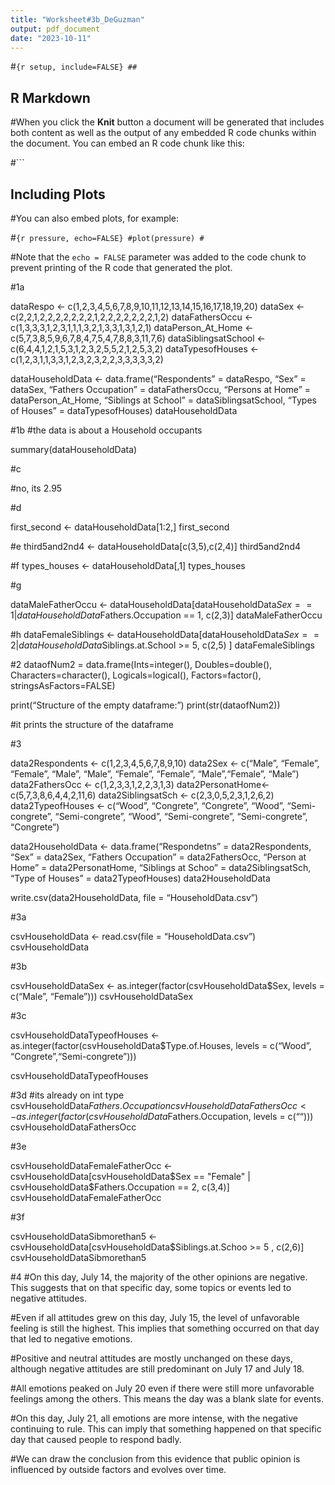 ```yaml
---
title: "Worksheet#3b_DeGuzman"
output: pdf_document
date: "2023-10-11"
---
```


#```{r setup, include=FALSE}
##```

## R Markdown

#When you click the **Knit** button a document will be generated that includes both content as well as the output of any embedded R code chunks within the document. You can embed an R code chunk like this:

#```

## Including Plots

#You can also embed plots, for example:

#```{r pressure, echo=FALSE}
#plot(pressure)
#```

#Note that the `echo = FALSE` parameter was added to the code chunk to prevent printing of the R code that generated the plot.


#1a

dataRespo <- c(1,2,3,4,5,6,7,8,9,10,11,12,13,14,15,16,17,18,19,20)
dataSex <- c(2,2,1,2,2,2,2,2,2,2,1,2,2,2,2,2,2,2,1,2)
dataFathersOccu <- c(1,3,3,3,1,2,3,1,1,1,3,2,1,3,3,1,3,1,2,1)
dataPerson_At_Home <- c(5,7,3,8,5,9,6,7,8,4,7,5,4,7,8,8,3,11,7,6)
dataSiblingsatSchool <- c(6,4,4,1,2,1,5,3,1,2,3,2,5,5,2,1,2,5,3,2)
dataTypesofHouses <- c(1,2,3,1,1,3,3,1,2,3,2,3,2,2,3,3,3,3,3,2)

dataHouseholdData <- data.frame("Respondents" = dataRespo,
                              "Sex" = dataSex,
                              "Fathers Occupation" = dataFathersOccu,
                              "Persons at Home" = dataPerson_At_Home,
                              "Siblings at School" = dataSiblingsatSchool,
                              "Types of Houses" = dataTypesofHouses)
dataHouseholdData

#1b
#the data is about a Household occupants

summary(dataHouseholdData)

#c

#no, its 2.95

#d

first_second <- dataHouseholdData[1:2,]
first_second

#e
third5and2nd4 <- dataHouseholdData[c(3,5),c(2,4)]
third5and2nd4

#f
types_houses <- dataHouseholdData[,1]
types_houses

#g

dataMaleFatherOccu <- dataHouseholdData[dataHouseholdData$Sex == 1 | dataHouseholdData$Fathers.Occupation == 1, c(2,3)]
dataMaleFatherOccu

#h
dataFemaleSiblings <- dataHouseholdData[dataHouseholdData$Sex == 2 | dataHouseholdData$Siblings.at.School >= 5, c(2,5) ]
dataFemaleSiblings

#2
dataofNum2 = data.frame(Ints=integer(),
                      Doubles=double(),
                      Characters=character(),
                      Logicals=logical(),
                      Factors=factor(),
                      stringsAsFactors=FALSE)

print("Structure of the empty dataframe:")
print(str(dataofNum2))

#it prints the structure of the dataframe


#3

data2Respondents <- c(1,2,3,4,5,6,7,8,9,10)
data2Sex <- c("Male", "Female", "Female", "Male", "Male", "Female", "Female", "Male","Female", "Male")
data2FathersOcc <- c(1,2,3,3,1,2,2,3,1,3)
data2PersonatHome<- c(5,7,3,8,6,4,4,2,11,6)
data2SiblingsatSch <- c(2,3,0,5,2,3,1,2,6,2)
data2TypeofHouses <- c("Wood", "Congrete", "Congrete", "Wood", "Semi-congrete", "Semi-congrete", "Wood", "Semi-congrete", "Semi-congrete", "Congrete")

data2HouseholdData <- data.frame("Respondetns" = data2Respondents,
                               "Sex" = data2Sex,
                               "Fathers Occupation" = data2FathersOcc,
                               "Person at Home" = data2PersonatHome,
                               "Siblings at Schoo" = data2SiblingsatSch,
                               "Type of Houses" = data2TypeofHouses)
data2HouseholdData



write.csv(data2HouseholdData, file = "HouseholdData.csv")


#3a

csvHouseholdData <- read.csv(file = "HouseholdData.csv")
csvHouseholdData


#3b


csvHouseholdDataSex <- as.integer(factor(csvHouseholdData$Sex, levels = c("Male", "Female")))
csvHouseholdDataSex



#3c


csvHouseholdDataTypeofHouses <- as.integer(factor(csvHouseholdData$Type.of.Houses, levels = c("Wood", "Congrete","Semi-congrete")))

csvHouseholdDataTypeofHouses


#3d
#its already on int type
csvHouseholdData$Fathers.Occupation
csvHouseholdDataFathersOcc <- as.integer(factor(csvHouseholdData$Fathers.Occupation, levels = c("")))
csvHouseholdDataFathersOcc

#3e

csvHouseholdDataFemaleFatherOcc <- csvHouseholdData[csvHouseholdData$Sex == "Female" | csvHouseholdData$Fathers.Occupation == 2, c(3,4)]
csvHouseholdDataFemaleFatherOcc


#3f

csvHouseholdDataSibmorethan5 <- csvHouseholdData[csvHouseholdData$Siblings.at.Schoo >= 5 , c(2,6)]
csvHouseholdDataSibmorethan5


#4
#On this day, July 14, the majority of the other opinions are negative. This suggests that on that specific day, some topics or events led to negative attitudes.

#Even if all attitudes grew on this day, July 15, the level of unfavorable feeling is still the highest. This implies that something occurred on that day that led to negative emotions.

#Positive and neutral attitudes are mostly unchanged on these days, although negative attitudes are still predominant on July 17 and July 18.

#All emotions peaked on July 20 even if there were still more unfavorable feelings among the others. This means the day was a blank slate for events.

#On this day, July 21, all emotions are more intense, with the negative continuing to rule. This can imply that something happened on that specific day that caused people to respond badly.

#We can draw the conclusion from this evidence that public opinion is influenced by outside factors and evolves over time.